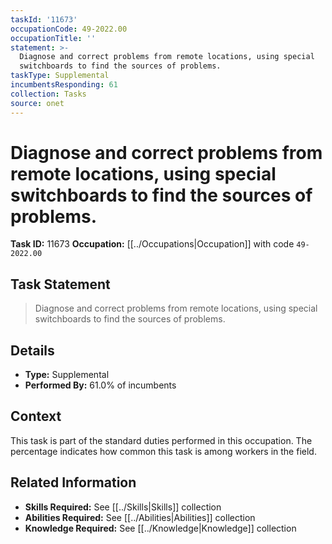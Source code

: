 ```yaml
---
taskId: '11673'
occupationCode: 49-2022.00
occupationTitle: ''
statement: >-
  Diagnose and correct problems from remote locations, using special
  switchboards to find the sources of problems.
taskType: Supplemental
incumbentsResponding: 61
collection: Tasks
source: onet
---
```

# Diagnose and correct problems from remote locations, using special switchboards to find the sources of problems.

**Task ID:** 11673
**Occupation:** [[../Occupations|Occupation]] with code `49-2022.00`

## Task Statement

> Diagnose and correct problems from remote locations, using special switchboards to find the sources of problems.

## Details

- **Type:** Supplemental
- **Performed By:** 61.0% of incumbents

## Context

This task is part of the standard duties performed in this occupation. The percentage indicates how common this task is among workers in the field.

## Related Information

- **Skills Required:** See [[../Skills|Skills]] collection
- **Abilities Required:** See [[../Abilities|Abilities]] collection
- **Knowledge Required:** See [[../Knowledge|Knowledge]] collection
